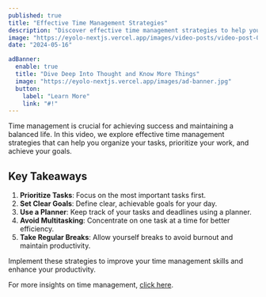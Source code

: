 ```yaml
---
published: true
title: "Effective Time Management Strategies"
description: "Discover effective time management strategies to help you organize your tasks, prioritize your work, and achieve your goals."
image: "https://eyolo-nextjs.vercel.app/images/video-posts/video-post-02.jpg"
date: "2024-05-16"

adBanner:
  enable: true
  title: "Dive Deep Into Thought and Know More Things"
  image: "https://eyolo-nextjs.vercel.app/images/ad-banner.jpg"
  button:
    label: "Learn More"
    link: "#!"
---
```


Time management is crucial for achieving success and maintaining a balanced life. In this video, we explore effective time management strategies that can help you organize your tasks, prioritize your work, and achieve your goals.

<CustomVideo title="" type="youtube" video_id="iONDebHX9qk" />

## Key Takeaways

1. **Prioritize Tasks**: Focus on the most important tasks first.
2. **Set Clear Goals**: Define clear, achievable goals for your day.
3. **Use a Planner**: Keep track of your tasks and deadlines using a planner.
4. **Avoid Multitasking**: Concentrate on one task at a time for better efficiency.
5. **Take Regular Breaks**: Allow yourself breaks to avoid burnout and maintain productivity.

Implement these strategies to improve your time management skills and enhance your productivity.

For more insights on time management, [click here](#!).
